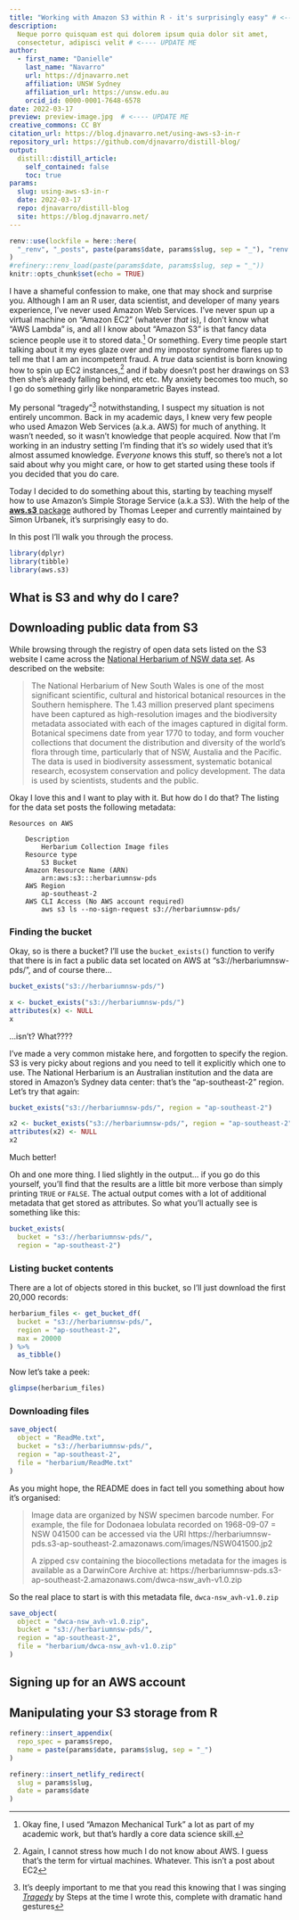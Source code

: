 ```yaml
---
title: "Working with Amazon S3 within R - it's surprisingly easy" # <---- UPDATE ME
description:
  Neque porro quisquam est qui dolorem ipsum quia dolor sit amet, 
  consectetur, adipisci velit # <---- UPDATE ME
author:
  - first_name: "Danielle"
    last_name: "Navarro"
    url: https://djnavarro.net
    affiliation: UNSW Sydney
    affiliation_url: https://unsw.edu.au
    orcid_id: 0000-0001-7648-6578
date: 2022-03-17
preview: preview-image.jpg  # <---- UPDATE ME 
creative_commons: CC BY
citation_url: https://blog.djnavarro.net/using-aws-s3-in-r 
repository_url: https://github.com/djnavarro/distill-blog/
output:
  distill::distill_article:
    self_contained: false
    toc: true
params:
  slug: using-aws-s3-in-r
  date: 2022-03-17
  repo: djnavarro/distill-blog
  site: https://blog.djnavarro.net/
---
```


<!----

checklist:
  - check the "update me" messages in YAML above
  - initialise the _renv folder with refinery::renv_new("name of post folder")
  - populate the lockfile with refinery::renv_snapshot("name of post folder")
  - update the _renv folder from snapshot with refinery::restore("name of post folder")

---->


<!--------------- setup post ----------------->

```r
renv::use(lockfile = here::here(
  "_renv", "_posts", paste(params$date, params$slug, sep = "_"), "renv.lock")
)
#refinery::renv_load(paste(params$date, params$slug, sep = "_"))
knitr::opts_chunk$set(echo = TRUE)
```


<!--------------- post ----------------->

I have a shameful confession to make, one that may shock and surprise you. Although I am an R user, data scientist, and developer of many years experience, I've never used Amazon Web Services. I've never spun up a virtual machine on "Amazon EC2" (whatever _that_ is), I don't know what "AWS Lambda" is, and all I know about "Amazon S3" is that fancy data science people use it to stored data.^[Okay fine, I used "Amazon Mechanical Turk" a lot as part of my academic work, but that's hardly a core data science skill.] Or something. Every time people start talking about it my eyes glaze over and my impostor syndrome flares up to tell me that I am an incompetent fraud. A *true* data scientist is born knowing how to spin up EC2 instances,^[Again, I cannot stress how much I do not know about AWS. I guess that's the term for virtual machines. Whatever. This isn't a post about EC2] and if baby doesn't post her drawings on S3 then she's already falling behind, etc etc. My anxiety becomes too much, so I go do something girly like nonparametric Bayes instead. 

My personal "tragedy"^[It's deeply important to me that you read this knowing that I was singing [*Tragedy*](https://www.youtube.com/watch?v=OiwDHHcHPh0) by Steps at the time I wrote this, complete with dramatic hand gestures] notwithstanding, I suspect my situation is not entirely uncommon. Back in my academic days, I knew very few people who used Amazon Web Services (a.k.a. AWS) for much of anything. It wasn't needed, so it wasn't knowledge that people acquired. Now that I'm working in an industry setting I'm finding that it's _so_ widely used that it's almost assumed knowledge. _Everyone_ knows this stuff, so there's not a lot said about why you might care, or how to get started using these tools if you decided that you do care. 

Today I decided to do something about this, starting by teaching myself how to use Amazon's Simple Storage Service (a.k.a S3). With the help of the [**aws.s3** package](https://github.com/cloudyr/aws.s3) authored by Thomas Leeper and currently maintained by Simon Urbanek, it's surprisingly easy to do.

In this post I'll walk you through the process.

```r
library(dplyr)
library(tibble)
library(aws.s3)
```

## What is S3 and why do I care?

## Downloading public data from S3

While browsing through the registry of open data sets listed on the S3 website I came across the [National Herbarium of NSW data set](https://registry.opendata.aws/nsw-herbarium/). As described on the website:

> The National Herbarium of New South Wales is one of the most significant scientific, cultural and historical botanical resources in the Southern hemisphere. The 1.43 million preserved plant specimens have been captured as high-resolution images and the biodiversity metadata associated with each of the images captured in digital form. Botanical specimens date from year 1770 to today, and form voucher collections that document the distribution and diversity of the world's flora through time, particularly that of NSW, Austalia and the Pacific. The data is used in biodiversity assessment, systematic botanical research, ecosystem conservation and policy development. The data is used by scientists, students and the public.

Okay I love this and I want to play with it. But how do I do that? The listing for the data set posts the following metadata:

```
Resources on AWS

    Description
        Herbarium Collection Image files
    Resource type
        S3 Bucket
    Amazon Resource Name (ARN)
        arn:aws:s3:::herbariumnsw-pds
    AWS Region
        ap-southeast-2
    AWS CLI Access (No AWS account required)
        aws s3 ls --no-sign-request s3://herbariumnsw-pds/
```

### Finding the bucket

Okay, so is there a bucket? I'll use the `bucket_exists()` function to verify that there is in fact a public data set located on AWS at "s3://herbariumnsw-pds/", and of course there...

```r
bucket_exists("s3://herbariumnsw-pds/")
```
```r
x <- bucket_exists("s3://herbariumnsw-pds/")
attributes(x) <- NULL
x
```

...isn't? What???? 

I've made a very common mistake here, and forgotten to specify the region. S3 is very picky about regions and you need to tell it explicitly which one to use. The National Herbarium is an Australian institution and the data are stored in Amazon's Sydney data center: that's the "ap-southeast-2" region. Let's try that again:

```r
bucket_exists("s3://herbariumnsw-pds/", region = "ap-southeast-2")
```
```r
x2 <- bucket_exists("s3://herbariumnsw-pds/", region = "ap-southeast-2")
attributes(x2) <- NULL
x2
```

Much better!

Oh and one more thing. I lied slightly in the output... if you go do this yourself, you'll find that the results are a little bit more verbose than simply printing `TRUE` or `FALSE`. The actual output comes with a lot of additional metadata that get stored as attributes. So what you'll actually see is something like this:

```r
bucket_exists(
  bucket = "s3://herbariumnsw-pds/", 
  region = "ap-southeast-2")
```

### Listing bucket contents

There are a lot of objects stored in this bucket, so I'll just download the first 20,000 records:

```r
herbarium_files <- get_bucket_df(
  bucket = "s3://herbariumnsw-pds/", 
  region = "ap-southeast-2", 
  max = 20000
) %>% 
  as_tibble()
```

Now let's take a peek:

```r
glimpse(herbarium_files)
```

### Downloading files

```r
save_object(
  object = "ReadMe.txt",
  bucket = "s3://herbariumnsw-pds/", 
  region = "ap-southeast-2",
  file = "herbarium/ReadMe.txt"
)
```

As you might hope, the README does in fact tell you something about how it's organised:

> Image data are organized by NSW specimen barcode number. For example, the file for Dodonaea lobulata recorded on 1968-09-07 = NSW 041500 can be accessed via the URI 
https://herbariumnsw-pds.s3-ap-southeast-2.amazonaws.com/images/NSW041500.jp2
>
A zipped csv containing the biocollections metadata for the images is available as a DarwinCore Archive at:
https://herbariumnsw-pds.s3-ap-southeast-2.amazonaws.com/dwca-nsw_avh-v1.0.zip

So the real place to start is with this metadata file, `dwca-nsw_avh-v1.0.zip`

```r
save_object(
  object = "dwca-nsw_avh-v1.0.zip",
  bucket = "s3://herbariumnsw-pds/", 
  region = "ap-southeast-2",
  file = "herbarium/dwca-nsw_avh-v1.0.zip"
)
```


## Signing up for an AWS account

## Manipulating your S3 storage from R


<!--------------- appendices ----------------->

```r
refinery::insert_appendix(
  repo_spec = params$repo, 
  name = paste(params$date, params$slug, sep = "_")
)
```


<!--------------- miscellanea ----------------->

```r
refinery::insert_netlify_redirect(
  slug = params$slug, 
  date = params$date
)
```




